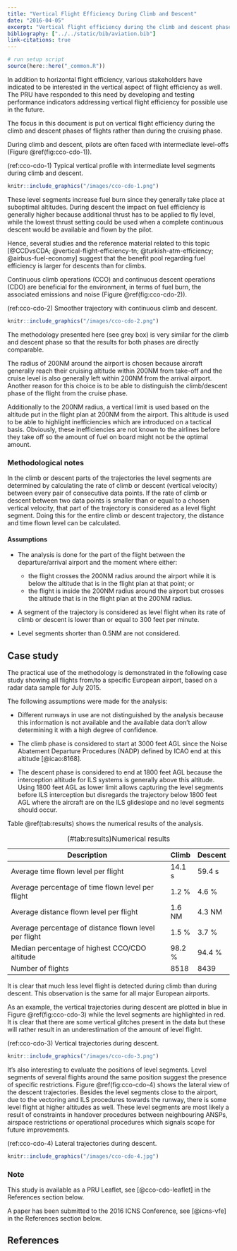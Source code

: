 ```yaml
---
title: "Vertical Flight Efficiency During Climb and Descent"
date: "2016-04-05"
excerpt: "Vertical flight efficiency during the climb and descent phases of flights"
bibliography: ["../../static/bib/aviation.bib"]
link-citations: true
---
```

```r
# run setup script
source(here::here("_common.R"))
```

In addition to horizontal flight efficiency, various stakeholders have indicated
to be interested in the vertical aspect of flight efficiency as well. The PRU
have responded to this need by developing and testing performance indicators
addressing vertical flight efficiency for possible use in the future.

The focus in this document is put on vertical flight efficiency during the climb
and descent phases of flights rather than during the cruising phase.

During climb and descent, pilots are often faced with intermediate level-offs (Figure \@ref(fig:cco-cdo-1)).

(ref:cco-cdo-1) Typical vertical profile with intermediate level segments during climb and descent.

```r
knitr::include_graphics("/images/cco-cdo-1.png")
```


These level segments increase fuel burn since they generally take place at
suboptimal altitudes. During descent the impact on fuel efficiency is generally
higher because additional thrust has to be applied to fly level, while the
lowest thrust setting could be used when a complete continuous descent would be
available and flown by the pilot.

Hence, several studies and the reference material related to this topic
[@CCDvsCDA; @vertical-flight-efficiency-tn; @turkish-atm-efficiency; @airbus-fuel-economy]
suggest that the benefit pool regarding
fuel efficiency is larger for descents than for climbs.

Continuous climb operations (CCO) and continuous descent operations (CDO) are
beneficial for the environment, in terms of fuel burn, the associated emissions
and noise (Figure \@ref(fig:cco-cdo-2)).

(ref:cco-cdo-2) Smoother trajectory with continuous climb and descent.

```r
knitr::include_graphics("/images/cco-cdo-2.png")
```


The methodology presented here (see grey box) is very similar for the climb and
descent phase so that the results for both phases are directly comparable.

The radius of 200NM around the airport is chosen because aircraft generally
reach their cruising altitude within 200NM from take-off and the cruise level is
also generally left within 200NM from the arrival airport. Another reason for
this choice is to be able to distinguish the climb/descent phase of the flight
from the cruise phase.

Additionally to the 200NM radius, a vertical limit is used based on the altitude
put in the flight plan at 200NM from the airport. This altitude is used to be
able to highlight inefficiencies which are introduced on a tactical basis.
Obviously, these inefficiencies are not known to the airlines before they take
off so the amount of fuel on board might not be the optimal amount.



<div class="well well-sm">

### Methodological notes

In the climb or descent parts of the trajectories the level segments are
determined by calculating the rate of climb or descent (vertical velocity)
between every pair of consecutive data points. If the rate of climb or descent
between two data points is smaller than or equal to a chosen vertical velocity,
that part of the trajectory is considered as a level flight segment. Doing this
for the entire climb or descent trajectory, the distance and time flown level
can be calculated.


#### Assumptions

* The analysis is done for the part of the flight between the
  departure/arrival airport and the moment where either:

    - the flight crosses the 200NM radius around the airport while it is below the
      altitude that is in the flight plan at that point; or
    - the flight is inside the 200NM radius around the airport but crosses the
      altitude that is in the flight plan at the 200NM radius.

* A segment of the trajectory is considered as level flight when its rate of
  climb or descent is lower than or equal to 300 feet per minute.
* Level segments shorter than 0.5NM are not considered.

</div>


## Case study

The practical use of the methodology is demonstrated in the following case study
showing all flights from/to a specific European airport, based on a radar data
sample for July 2015.

The following assumptions were made for the analysis:

* Different runways in use are not distinguished by the analysis because this
  information is not available and the available data don’t allow determining it
  with a high degree of confidence.

* The climb phase is considered to start at 3000 feet AGL since the Noise
  Abatement Departure Procedures (NADP) defined by ICAO end at this altitude
  [@icao:8168]. 

* The descent phase is considered to end at 1800 feet AGL because the
  interception altitude for ILS systems is generally above this altitude. Using
  1800 feet AGL as lower limit allows capturing the level segments before ILS
  interception but disregards the trajectory below 1800 feet AGL where the
  aircraft are on the ILS glideslope and no level segments should occur.

Table \@ref(tab:results) shows the numerical results of the analysis.

Table: (\#tab:results)Numerical results

| Description                                           | Climb  | Descent |
|-------------------------------------------------------|--------|---------|
| Average time flown level per flight                   | 14.1 s | 59.4 s  |
| Average percentage of time flown level per flight     | 1.2 %  | 4.6 %   |
| Average distance flown level per flight               | 1.6 NM | 4.3 NM  |
| Average percentage of distance flown level per flight | 1.5 %  | 3.7 %   |
| Median percentage of highest CCO/CDO altitude         | 98.2 % | 94.4 %  |
| Number of flights                                     | 8518   | 8439    |


It is clear that much less level flight is detected during climb than during
descent. This observation is the same for all major European airports.

As an example, the vertical trajectories during descent are plotted in blue in
Figure \@ref(fig:cco-cdo-3) while the level segments are highlighted in red. It is clear that there
are some vertical glitches present in the data but these will rather result in
an underestimation of the amount of level flight.

(ref:cco-cdo-3) Vertical trajectories during descent.

```r
knitr::include_graphics("/images/cco-cdo-3.png")
```



It’s also interesting to evaluate the positions of level segments. Level
segments of several flights around the same position suggest the presence of
specific restrictions. Figure \@ref(fig:cco-cdo-4) shows the lateral view of the descent
trajectories. Besides the level segments close to the airport, due to the
vectoring and ILS procedures towards the runway, there is some level flight at
higher altitudes as well. These level segments are most likely a result of
constraints in handover procedures between neighbouring ANSPs, airspace
restrictions or operational procedures which signals scope for future
improvements.


(ref:cco-cdo-4) Lateral trajectories during descent.

```r
knitr::include_graphics("/images/cco-cdo-4.jpg")
```



### Note

This study is available as a PRU Leaflet, see 
[@cco-cdo-leaflet] in the References section below.

A paper has been submitted to the 2016 ICNS Conference, see
[@icns-vfe] in the References section below.



## References

